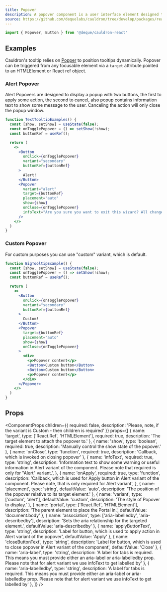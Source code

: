 ```yaml
---
title: Popover
description: A popover component is a user interface element designed to provide contextual information or actions in a compact and non-intrusive manner. 
source: https://github.com/dequelabs/cauldron/tree/develop/packages/react/src/components/Popover/index.tsx
---
```



```js
import { Popover, Button } from '@deque/cauldron-react'
```

## Examples

Cauldron's tooltip relies on [Popper](https://popper.js.org/) to position tooltips dynamically. Popover can be triggered from any focusable element via a `target` attribute pointed to an HTMLElement or React ref object.

### Alert Popover

Alert Popovers are designed to display a popup with two buttons, the first to apply some action, the second to cancel, 
also popup contains information text to show some message to the user.
Canceling the action will only close the popup window.

```jsx example
function TextTooltipExamples() {
  const [show, setShow] = useState(false);
  const onTogglePopover = () => setShow(!show);
  const buttonRef = useRef();

  return (
    <>
      <Button 
        onClick={onTogglePopover} 
        variant="secondary" 
        buttonRef={buttonRef}
      >
        Alert!
      </Button>
      <Popover
        variant="alert"
        target={buttonRef} 
        placement="auto" 
        show={show} 
        onClose={onTogglePopover}
        infoText="Are you sure you want to exit this wizard? All changes will be lost."
      />
    </>
  )
}
```

### Custom Popover

For custom purposes you can use "custom" variant, which is default.

```jsx example
function BigTooltipExample() {
  const [show, setShow] = useState(false);
  const onTogglePopover = () => setShow(!show);
  const buttonRef = useRef();

  return (
    <>
      <Button 
        onClick={onTogglePopover} 
        variant="secondary" 
        buttonRef={buttonRef}
      >
        Custom!
      </Button>
      <Popover
        target={buttonRef} 
        placement="auto" 
        show={show} 
        onClose={onTogglePopover}
      >
        <div>
          <p>Popover content</p>
          <Button>Custom button</Button>
          <Button>Custom button</Button>
          <p>Popover content</p>
        </div>
      </Popover>
    </>
  )
}
```

## Props

<ComponentProps
  children={{
    required: false,
    description: 'Please, note, if the variant is Custom - then children is required'
  }}
  props={[
    {
      name: 'target',
      type: ['React.Ref', 'HTMLElement'],
      required: true,
      description: 'The target element to attach the popover to.'
    },
    {
      name: 'show',
      type: 'boolean',
      required: true,
      description: 'Manually control the show state of the popover.'
    },
    {
      name: 'onClose',
      type: 'function',
      required: true,
      description: 'Callback, which is invoked on closing popover'
    },
    {
      name: 'infoText',
      required: true,
      type: 'string',
      description: 'Information text to show some warning or useful information in Alert variant of the component. Please note that required is only for "Alert" variant.',
    },
    {
      name: 'onApply',
      required: true,
      type: 'function',
      description: 'Callback, which is used for Apply button in Alert variant of the component. Please note, that is only required for Alert variant',
    },
    {
      name: 'placement',
      type: 'string',
      defaultValue: 'auto',
      description: 'The position of the popover relative to its target element.'
    },
    {
      name: 'variant',
      type: ['custom', 'alert'],
      defaultValue: 'custom',
      description: 'The style of Popover to display.'
    },
    {
      name: 'portal',
      type: ['React.Ref', 'HTMLElement'],
      description: 'The parent element to place the Portal in.',
      defaultValue: 'document.body'
    },
    {
      name: 'association',
      type: ['aria-labelledby', 'aria-describedby'],
      description: 'Sets the aria relationship for the targeted element.',
      defaultValue: 'aria-describedby'
    },
    {
      name: 'applyButtonText',
      type: 'string',
      description: 'Label for button, which is used to apply action in Alert variant of the popover',
      defaultValue: 'Apply'
    },
    {
      name: 'closeButtonText',
      type: 'string',
      description: 'Label for button, which is used to close popover in Alert variant of the component',
      defaultValue: 'Close'
    },
    {
      name: 'aria-label',
      type: 'string',
      description: 'A label for tabs is required. This means you must provide either an aria-label or aria-labelledby prop. Please note that for alert variant we use infoText to get labelled by'
    },
    {
      name: 'aria-labelledby',
      type: 'string',
      description: 'A label for tabs is required. This means you must provide either an aria-label or aria-labelledby prop. Please note that for alert variant we use infoText to get labelled by'
    },
  ]}
/>